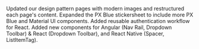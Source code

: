 Updated our design pattern pages with modern images and restructured each page's content. Expanded the PX Blue stickersheet to include more PX Blue and Material UI components. Added reusable authentication workflow for React. Added new components for Angular (Nav Rail, Dropdown Toolbar) & React (Dropdown Toolbar), and React Native (Spacer, ListItemTag).
